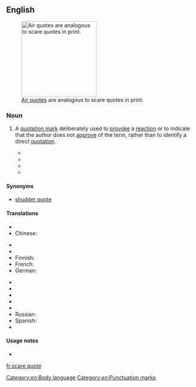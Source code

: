 {{was wotd|2011|July|5}}
==English==
[[File:AirQuotes.jpg|thumb|200px|upright|[[air quote|Air quotes]] are analogous to scare quotes in print.]]

===Noun===
{{en-noun|head=[[scare]] [[quote]]}}

# {{context|chiefly|in the plural|lang=en}} A [[quotation mark]] deliberately used to [[provoke]] a [[reaction]] or to indicate that the author does not [[approve]] of the term, rather than to identify a direct [[quotation]].
#* {{quote-journal|title=The Retreat From Inquiry and Knowledge in Special Education.|journal=Journal of Special Education|date=Jan 1|year=2001|passage=One other important figure in postmodern thought is Richard Rorty, who might be characterized as master of the '''scare quote'''}}
#* {{quote-book|title=What's Wrong with Contemporary Art?|author=P Timms|year=2004|passage=He is inordinately fond of the '''scare quote''', a sign that he is not really sure of what he's talking about.}}
#* {{quote-news|title=Where Hairsplitting Can Become High Drama|work=New York Sun|date=Sep 6|year=2006|passage=An incidental pleasure is his witty mastery of the '''scare quote''' and the square bracket.}}
#* {{quote-journal|title=Friendship and the grounds of reasons|author=D Jeske|year=2008|journal=papyrus.bib.umontreal.ca|passage=I put the relevant pronouns in '''scare quote''' because Bundy’s interviewers succeeded in getting Bundy to talk about his crimes only by allowing him to describe them in the third person}}

====Synonyms====
* [[shudder quote]]

====Translations====
{{trans-top|quotation mark used to provoke reaction}} 
* {{trreq|ar}}
* Chinese:
*: {{trreq|cmn}}
* {{trreq|cs}}
* {{trreq|nl}}
* Finnish: {{t+|fi|lainausmerkki}} {{qualifier|no exact equivalent}}
* French: {{t|fr|[[guillemet]] [[ironique]]|m}}
* German: {{t|de|[[ironisch]]es [[Anführungszeichen]]|n}}
{{trans-mid}}
* {{trreq|hi}}
* {{trreq|it}}
* {{trreq|ja}}
* {{trreq|ko}}
* {{trreq|pt}}
* Russian: {{t+|ru|кавы́чки|f-p}} {{i|quotation marks in general}}
* Spanish: {{t|es|cita de miedo|f}}
* {{trreq|vi}}
{{trans-bottom}}

====Usage notes====
* {{pedialite|Scare quotes}}

[[Category:en:Body language]]
[[Category:en:Punctuation marks]]

[[fr:scare quote]]